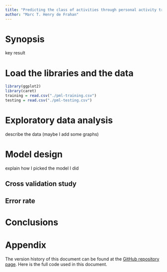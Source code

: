```yaml
---
title: "Predicting the class of activities through personal activity tracking devices"
author: "Marc T. Henry de Frahan"
---
```

	
# Synopsis

key result

# Load the libraries and the data
```r
library(ggplot2)
library(caret)
training = read.csv("./pml-training.csv")
testing = read.csv("./pml-testing.csv")
```


# Exploratory data analysis
 
describe the data (maybe I add some graphs)

# Model design

explain how I picked the model I did

## Cross validation study

## Error rate

# Conclusions 


# Appendix

The version history of this document can be found at the
[GitHub repository page](https://github.com/marchdf/practical_machine_learning_project). Here
is the full code used in this document.

```r
```
